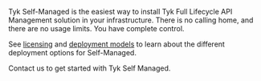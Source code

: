 ---
---

Tyk Self-Managed is the easiest way to install Tyk Full Lifecycle API Management solution in your infrastructure. There is no calling home, and there are no usage limits. You have complete control. 

See [licensing](/docsv2/nightly/tyk-self-managed#getting-started-with-tyk-self-managed) and [deployment models](/docsv2/nightly/tyk-self-managed#installation-options-for-tyk-self-managed) to learn about the different deployment options for Self-Managed.

Contact us to get started with Tyk Self Managed.

<ButtonLeft href="https://tyk.io/contact/" color="green" content="Contact us" />